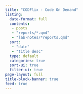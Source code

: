 ```yaml
---
title: "CODFlix - Code On Demand"
listing:
  date-format: full
  contents: 
   - posts
   - "reports/*.qmd"
   - "lab-notes/*reports.qmd"
  sort: 
   - "date"
   - "title desc"
  type: default
  categories: true
  sort-ui: true
  filter-ui: true
page-layout: full
title-block-banner: true
feed: true
---
```



